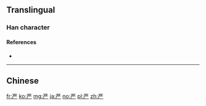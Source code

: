 {{also|厳|嚴}}
==Translingual==
{{Han simplified forms|嚴|厳|严}}

===Han character===
{{Han char|rn=1|rad=一|as=06|sn=7|four=10201|canj=MTCH|ids=⿳一⿰⿰丶丨⿰丨丿厂}}

====References====
* {{Han ref|kx=0078.131|hdz=10019.100|uh=4E25|ud=20005}}

----

==Chinese==
{{zh-see|嚴}}

[[fr:严]]
[[ko:严]]
[[mg:严]]
[[ja:严]]
[[no:严]]
[[pl:严]]
[[zh:严]]